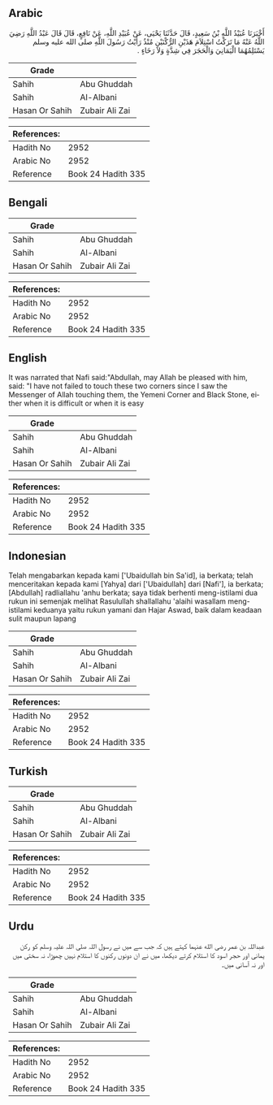 ## Arabic


<div dir="rtl" lang="ar" style={{fontSize:'larger',backgroundColor:'#f8f9fa',padding:20}}>
أَخْبَرَنَا عُبَيْدُ اللَّهِ بْنُ سَعِيدٍ، قَالَ حَدَّثَنَا يَحْيَى، عَنْ عُبَيْدِ اللَّهِ، عَنْ نَافِعٍ، قَالَ قَالَ عَبْدُ اللَّهِ رَضِيَ اللَّهُ عَنْهُ مَا تَرَكْتُ اسْتِلاَمَ هَذَيْنِ الرُّكْنَيْنِ مُنْذُ رَأَيْتُ رَسُولَ اللَّهِ صلى الله عليه وسلم يَسْتَلِمُهُمَا الْيَمَانِيَ وَالْحَجَرَ فِي شِدَّةٍ وَلاَ رَخَاءٍ ‏.‏
</div>
<div style={{backgroundColor:'#f8f9fa',padding:20, marginBottom: 10}}><table> <thead> <tr> <th>Grade</th> <th></th> </tr> </thead> <tbody> <tr><td>Sahih</td><td>Abu Ghuddah</td></tr><tr><td>Sahih</td><td>Al-Albani</td></tr><tr><td>Hasan Or Sahih</td><td>Zubair Ali Zai</td></tr></tbody></table><table> <thead> <tr> <th>References:</th> <th></th> </tr> </thead> <tbody><tr><td>Hadith No</td><td>2952</td></tr><tr><td>Arabic No</td><td>2952</td></tr><tr><td>Reference</td><td>Book 24 Hadith 335</td></tr></tbody></table></div>

## Bengali


<div dir="ltr" lang="bn" style={{fontSize:'larger',backgroundColor:'#f8f9fa',padding:20}}>

</div>
<div style={{backgroundColor:'#f8f9fa',padding:20, marginBottom: 10}}><table> <thead> <tr> <th>Grade</th> <th></th> </tr> </thead> <tbody> <tr><td>Sahih</td><td>Abu Ghuddah</td></tr><tr><td>Sahih</td><td>Al-Albani</td></tr><tr><td>Hasan Or Sahih</td><td>Zubair Ali Zai</td></tr></tbody></table><table> <thead> <tr> <th>References:</th> <th></th> </tr> </thead> <tbody><tr><td>Hadith No</td><td>2952</td></tr><tr><td>Arabic No</td><td>2952</td></tr><tr><td>Reference</td><td>Book 24 Hadith 335</td></tr></tbody></table></div>

## English


<div dir="ltr" lang="en" style={{fontSize:'larger',backgroundColor:'#f8f9fa',padding:20}}>
It was narrated that Nafi said:"Abdullah, may Allah be pleased with him, said: "I have not failed to touch these two corners since I saw the Messenger of Allah touching them, the Yemeni Corner and Black Stone, either when it is difficult or when it is easy
</div>
<div style={{backgroundColor:'#f8f9fa',padding:20, marginBottom: 10}}><table> <thead> <tr> <th>Grade</th> <th></th> </tr> </thead> <tbody> <tr><td>Sahih</td><td>Abu Ghuddah</td></tr><tr><td>Sahih</td><td>Al-Albani</td></tr><tr><td>Hasan Or Sahih</td><td>Zubair Ali Zai</td></tr></tbody></table><table> <thead> <tr> <th>References:</th> <th></th> </tr> </thead> <tbody><tr><td>Hadith No</td><td>2952</td></tr><tr><td>Arabic No</td><td>2952</td></tr><tr><td>Reference</td><td>Book 24 Hadith 335</td></tr></tbody></table></div>

## Indonesian


<div dir="ltr" lang="id" style={{fontSize:'larger',backgroundColor:'#f8f9fa',padding:20}}>
Telah mengabarkan kepada kami ['Ubaidullah bin Sa'id], ia berkata; telah menceritakan kepada kami [Yahya] dari ['Ubaidullah] dari [Nafi'], ia berkata; [Abdullah] radliallahu 'anhu berkata; saya tidak berhenti meng-istilami dua rukun ini semenjak melihat Rasulullah shallallahu 'alaihi wasallam meng-istilami keduanya yaitu rukun yamani dan Hajar Aswad, baik dalam keadaan sulit maupun lapang
</div>
<div style={{backgroundColor:'#f8f9fa',padding:20, marginBottom: 10}}><table> <thead> <tr> <th>Grade</th> <th></th> </tr> </thead> <tbody> <tr><td>Sahih</td><td>Abu Ghuddah</td></tr><tr><td>Sahih</td><td>Al-Albani</td></tr><tr><td>Hasan Or Sahih</td><td>Zubair Ali Zai</td></tr></tbody></table><table> <thead> <tr> <th>References:</th> <th></th> </tr> </thead> <tbody><tr><td>Hadith No</td><td>2952</td></tr><tr><td>Arabic No</td><td>2952</td></tr><tr><td>Reference</td><td>Book 24 Hadith 335</td></tr></tbody></table></div>

## Turkish


<div dir="ltr" lang="tr" style={{fontSize:'larger',backgroundColor:'#f8f9fa',padding:20}}>

</div>
<div style={{backgroundColor:'#f8f9fa',padding:20, marginBottom: 10}}><table> <thead> <tr> <th>Grade</th> <th></th> </tr> </thead> <tbody> <tr><td>Sahih</td><td>Abu Ghuddah</td></tr><tr><td>Sahih</td><td>Al-Albani</td></tr><tr><td>Hasan Or Sahih</td><td>Zubair Ali Zai</td></tr></tbody></table><table> <thead> <tr> <th>References:</th> <th></th> </tr> </thead> <tbody><tr><td>Hadith No</td><td>2952</td></tr><tr><td>Arabic No</td><td>2952</td></tr><tr><td>Reference</td><td>Book 24 Hadith 335</td></tr></tbody></table></div>

## Urdu


<div dir="rtl" lang="ur" style={{fontSize:'larger',backgroundColor:'#f8f9fa',padding:20}}>
عبداللہ بن عمر رضی الله عنہما کہتے ہیں کہ جب سے میں نے رسول اللہ صلی اللہ علیہ وسلم کو رکن یمانی اور حجر اسود کا استلام کرتے دیکھا، میں نے ان دونوں رکنوں کا استلام نہیں چھوڑا، نہ سختی میں اور نہ آسانی میں۔
</div>
<div style={{backgroundColor:'#f8f9fa',padding:20, marginBottom: 10}}><table> <thead> <tr> <th>Grade</th> <th></th> </tr> </thead> <tbody> <tr><td>Sahih</td><td>Abu Ghuddah</td></tr><tr><td>Sahih</td><td>Al-Albani</td></tr><tr><td>Hasan Or Sahih</td><td>Zubair Ali Zai</td></tr></tbody></table><table> <thead> <tr> <th>References:</th> <th></th> </tr> </thead> <tbody><tr><td>Hadith No</td><td>2952</td></tr><tr><td>Arabic No</td><td>2952</td></tr><tr><td>Reference</td><td>Book 24 Hadith 335</td></tr></tbody></table></div>